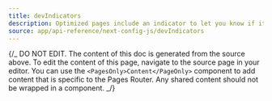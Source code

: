 ```yaml
---
title: devIndicators
description: Optimized pages include an indicator to let you know if it's being statically optimized. You can opt-out of it here.
source: app/api-reference/next-config-js/devIndicators
---
```


{/_ DO NOT EDIT. The content of this doc is generated from the source above. To edit the content of this page, navigate to the source page in your editor. You can use the `<PagesOnly>Content</PageOnly>` component to add content that is specific to the Pages Router. Any shared content should not be wrapped in a component. _/}
